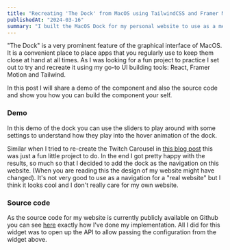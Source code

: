 ```yaml
---
title: "Recreating 'The Dock' from MacOS using TailwindCSS and Framer Motion"
publishedAt: "2024-03-16"
summary: "I built the MacOS Dock for my personal website to use as a menu using Tailwind and Framer Motion"
---
```


"The Dock" is a very prominent feature of the graphical interface of MacOS. It is a convenient place to place apps that you regularly use to keep them close at hand at all times. As I was looking for a fun project to practice I set out to try and recreate it using my go-to UI building tools: React, Framer Motion and Tailwind.

In this post I will share a demo of the component and also the source code and show you how you can build the component your self.

### Demo

In this demo of the dock you can use the sliders to play around with some settings to understand how they play into the hover animation of the dock.

<DockWidget />

Similar when I tried to re-create the Twitch Carousel in [this blog post](https://www.niklasalbinsson.dev/blog/twitch-carousel-with-framer-motion) this was just a fun little project to do. In the end I got pretty happy with the results, so much so that I decided to add the dock as the navigation on this website. (When you are reading this the design of my website might have changed). It's not very good to use as a navigation for a "real website" but I think it looks cool and I don't really care for my own website.

### Source code

As the source code for my website is currently publicly available on Github you can see [here](https://github.com/Maufive/niklasalbinsson/tree/main/components/dock) exactly how I've done my implementation. All I did for this widget was to open up the API to allow passing the configuration from the widget above.
